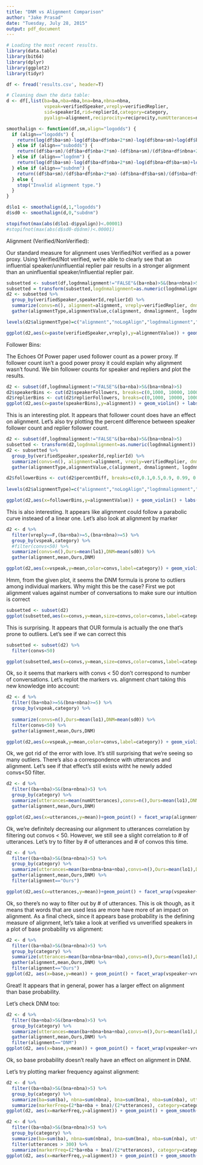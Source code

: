 ```yaml
---
title: "DNM vs Alignment Comparison"
author: "Jake Prasad"
date: "Tuesday, July 28, 2015"
output: pdf_document
---
```




```r
# Loading the most recent results.
library(data.table)
library(bit64)
library(dplyr)
library(ggplot2)
library(tidyr)

df <- fread('results.csv', header=T)
```



```r
# Cleaning down the data table:
d <- df[,list(ba=ba,nba=nba,bna=bna,nbna=nbna,
              vspeak=verifiedSpeaker,vreply=verifiedReplier,
              sid=speakerId,rid=replierId,category=category,
              pyalign=alignment,reciprocity=reciprocity,numUtterances=numUtterances, msgSentiment=msgSentiment, replySentiment=replySentiment),]

```


```r
smoothalign <- function(df,sm,align="logodds") {
  if (align=="logodds") {
    return(log(df$ba+sm)-log(df$ba+df$nba+2*sm)-log(df$bna+sm)+log(df$bna+df$nbna+2*sm))
  } else if (align=="subodds") {
    return((df$ba+sm)/(df$ba+df$nba+2*sm)-(df$bna+sm)/(df$bna+df$nbna+2*sm))
  } else if (align=="logdnm") {
    return(log(df$ba+sm)-log(df$ba+df$nba+2*sm)-log(df$bna+df$ba+sm)+log(df$nba+df$ba+df$bna+df$nbna+2*sm))
  } else if (align=="subdnm") {
    return((df$ba+sm)/(df$ba+df$nba+2*sm)-(df$bna+df$ba+sm)/(df$nba+df$ba+df$bna+df$nbna+2*sm))
  } else {
    stop("Invalid alignment type.")
  }
} 

d$lo1 <- smoothalign(d,1,"logodds")
d$sd0 <- smoothalign(d,0,"subdnm")

stopifnot(max(abs(d$lo1-d$pyalign))<.00001)
#stopifnot(max(abs(d$sd0-d$dnm))<.00001)


```

Alignment (Verified/NonVerified):

Our standard measure for alignment uses Verified/Not verified as a power proxy. Using Verified/Not verified, we're able to clearly see that an influential speaker/uninfluential replier pair results in a stronger alignment than an uninfluential speaker/influential replier pair.

```r
subsetted <- subset(df,logdnmalignment!="FALSE"&(ba+nba)>5&(bna+nbna)>5)
subsetted = transform(subsetted,logdnmalignment=as.numeric(logdnmalignment))
d2 <- subsetted %>%
  group_by(verifiedSpeaker,speakerId,replierId) %>%
  summarize(convs=n(), alignment=alignment, vreply=verifiedReplier, dnmalignment=dnmalignment, noLogAlign=noLogAlign, logdnmalignment=logdnmalignment) %>%
  gather(alignmentType,alignmentValue,c(alignment, dnmalignment, logdnmalignment, noLogAlign))

levels(d2$alignmentType)=c("alignment","noLogAlign","logdnmalignment","dnmalignment")

ggplot(d2,aes(x=paste(verifiedSpeaker,vreply),y=alignmentValue)) + geom_violin() + labs(title="Log-Comparison of Different Alignment Formulas",x="Speaker verified?",y="Alignment") + facet_wrap(~ alignmentType, scales = "free") + stat_summary(geom="point",fun.y="mean")

```
Follower Bins:

The Echoes Of Power paper used follower count as a power proxy. If follower count isn't a good power proxy it could explain why alignment wasn't found. We bin follower counts for speaker and repliers and plot the results.

```r
d2 <- subset(df,logdnmalignment!="FALSE"&(ba+nba)>5&(bna+nbna)>5)
d2$speakerBins <- cut(d2$speakerFollowers, breaks=c(0,1000, 10000, 100000, 100000000), labels=c("Speaker Count < 10^3", "Speaker Count < 10^4", "Speaker Count < 10^5", "Speaker Count > 10^5"))
d2$replierBins <- cut(d2$replierFollowers, breaks=c(0,1000, 10000, 100000, 100000000), labels=c("< 10^3", "< 10^4", "< 10^5", "> 10^5"))
ggplot(d2,aes(x=paste(speakerBins),y=alignment)) + geom_violin() + labs(font=10, title="Speaker/Replier Follower Count (Absolute values)",x="Speaker Follower Count",y="Alignment") + facet_wrap(~ replierBins) + geom_boxplot(width=.1) 


```

This is an interesting plot. It appears that follower count does have an effect on alignment. Let's also try plotting the percent difference between speaker follower count and replier follower count.

```r
d2 <- subset(df,logdnmalignment!="FALSE"&(ba+nba)>5&(bna+nbna)>5)
subsetted <- transform(d2,logdnmalignment=as.numeric(logdnmalignment))
d2 <- subsetted %>%
  group_by(verifiedSpeaker,speakerId,replierId) %>%
  summarize(convs=n(), alignment=alignment, vreply=verifiedReplier, dnmalignment=dnmalignment, noLogAlign=noLogAlign, logdnmalignment=logdnmalignment, percentDiff=percentDiff) %>%
  gather(alignmentType,alignmentValue,c(alignment, dnmalignment, logdnmalignment, noLogAlign))

d2$followerBins <- cut(d2$percentDiff, breaks=c(0,0.1,0.5,0.9, 0.99, 0.999, 1), labels=c("<0.1","<0.5", "<0.9", "<0.99", "<0.999", "<1"))
 
levels(d2$alignmentType)=c("alignment","noLogAlign","logdnmalignment","dnmalignment")

ggplot(d2,aes(x=followerBins,y=alignmentValue)) + geom_violin() + labs(title="Speaker/Replier Follower Count Percent Difference",x="Percent Difference between Speaker Follower Count and Replier Follower Count",y="Alignment") + facet_wrap(~ alignmentType, scales = "free") + geom_boxplot(width=.1) 
```

This is also interesting. It appears like alignment could follow a parabolic curve insteaed of a linear one. Let's also look at alignment by marker

```r
d2 <- d %>%
  filter(vreply==F,(ba+nba)>=5,(bna+nbna)>=5) %>%
  group_by(vspeak,category) %>%
  #filter(convs<50) %>%
  summarize(convs=n(),Ours=mean(lo1),DNM=mean(sd0)) %>%
  gather(alignment,mean,Ours,DNM)

ggplot(d2,aes(x=vspeak,y=mean,color=convs,label=category)) + geom_violin() + geom_text(position=position_jitter(w=0.2),size=4) + labs(title="Non-verified repliers' alignments\naggregated by marker (Cutoff=5)",x="Speaker verification",y="Mean alignment",color="Speaker-replier\npairs using\nthe marker") + facet_wrap(~ alignment,scales="free") + theme_grey()

```

Hmm, from the given plot, it seems the DNM formula is prone to outliers among individual markers. Why might this be the case? First we pot alignment values against number of conversations to make sure our intuition is correct



```r
subsetted <- subset(d2)
ggplot(subsetted,aes(x=convs,y=mean,size=convs,color=convs,label=category)) + geom_point() + facet_wrap(~alignment, scales="free") + labs(y="Alignment",x="# of Convos per Marker") + geom_smooth(method=lm)

```

This is surprising. It appears that OUR formula is actually the one that's prone to outliers. Let's see if we can correct this

```r
subsetted <- subset(d2) %>%
  filter(convs<50)

ggplot(subsetted,aes(x=convs,y=mean,size=convs,color=convs,label=category)) + geom_point() + facet_wrap(~alignment, scales="free") + labs(y="Alignment",x="# of Convos per Marker") + geom_smooth(method=lm)

```

Ok, so it seems that markers with convs < 50 don't correspond to number of conversations. Let's replot the markers vs. alignment chart taking this new knowledge into account:

```r
d2 <- d %>%
  filter((ba+nba)>=5&(bna+nbna)>=5) %>%
  group_by(vspeak,category) %>%
  
  summarize(convs=n(),Ours=mean(lo1),DNM=mean(sd0)) %>%
  filter(convs<50) %>%
  gather(alignment,mean,Ours,DNM)

ggplot(d2,aes(x=vspeak,y=mean,color=convs,label=category)) + geom_violin() + geom_text(position=position_jitter(w=0.2),size=4) + labs(title="Non-verified repliers' alignments\naggregated by marker (Cutoff=5)",x="Speaker verification",y="Mean alignment",color="Speaker-replier\npairs using\nthe marker") + facet_wrap(~ alignment,scales="free") + theme_grey()

```

Ok, we got rid of the error with love. It's still surprising that we're seeing so many outliers. There's also a correspondence with utterances and alignment. Let's see if that effect's still exists witht he newly added convs<50 filter.

```r
d2 <- d %>%
  filter((ba+nba)>5&(bna+nbna)>5) %>%
  group_by(category) %>%
  summarize(utterances=mean(numUtterances),convs=n(),Ours=mean(lo1),DNM=mean(sd0),thresh=n()<50) %>%
  gather(alignment,mean,Ours,DNM)

ggplot(d2,aes(x=utterances,y=mean))+geom_point() + facet_wrap(alignment~thresh,scales="free") + geom_smooth(method=lm)
```

Ok, we're definitely decreasing our alignment to utterances correlation by filtering out convos < 50. However, we still see a slight correlation to # of utterances. Let's try to filter by # of utterances and # of convos this time.

```r
d2 <- d %>%
  filter((ba+nba)>5&(bna+nbna)>5) %>%
  group_by(category) %>%
  summarize(utterances=mean(ba+nbna+bna+nba),convs=n(),Ours=mean(lo1),DNM=mean(sd0),thresh=n()<50&mean(ba+nbna+bna+nba)<300,vreply=vreply,vspeaker=vspeak,base=(bna+1)/(2+bna+nbna),power=(1+ba)/(2+ba+nba)) %>%
  gather(alignment,mean,Ours,DNM) %>%
  filter(alignment=="Ours")

ggplot(d2,aes(x=utterances,y=mean))+geom_point() + facet_wrap(vspeaker~vreply,scales="free") + geom_smooth(method=lm)

```

Ok, so there's no way to filter out by # of utterances. This is ok though, as it means that words that are used less are more have more of an impact on alignment. As a final check, since it appears base probability is the defining measure of alignment, let's take a look at verified vs unverified speakers in a plot of base probability vs alignment:

```r
d2 <- d %>%
  filter((ba+nba)>5&(bna+nbna)>5) %>%
  group_by(category) %>%
  summarize(utterances=mean(ba+nbna+bna+nba),convs=n(),Ours=mean(lo1),DNM=mean(sd0),thresh=n()<50&mean(ba+nbna+bna+nba)<300,vreply=vreply,vspeaker=vspeak,base=(bna+1)/(2+bna+nbna),power=(1+ba)/(2+ba+nba)) %>%
  gather(alignment,mean,Ours,DNM) %>%
  filter(alignment=="Ours")
ggplot(d2, aes(x=base,y=mean)) + geom_point() + facet_wrap(vspeaker~vreply,scales="free") + geom_smooth(method=lm)

```

Great! It appears that in general, power has a larger effect on alignment than base probability.

Let's check DNM too:

```r
d2 <- d %>%
  filter((ba+nba)>5&(bna+nbna)>5) %>%
  group_by(category) %>%
  summarize(utterances=mean(ba+nbna+bna+nba),convs=n(),Ours=mean(lo1),DNM=mean(sd0),thresh=n()<50&mean(ba+nbna+bna+nba)<300,vreply=vreply,vspeaker=vspeak,base=(bna+1)/(2+bna+nbna),power=(1+ba)/(2+ba+nba)) %>%
  gather(alignment,mean,Ours,DNM) %>%
  filter(alignment=="DNM")
ggplot(d2, aes(x=base,y=mean)) + geom_point() + facet_wrap(vspeaker~vreply,scales="free") + geom_smooth(method=lm)

```
Ok, so base probability doesn't really have an effect on alignment in DNM.

Let's try plotting marker frequency against alignment:

```r
d2 <- d %>%
  filter((ba+nba)>5&(bna+nbna)>5) %>%
  group_by(category) %>%
  summarize(ba=sum(ba), nbna=sum(nbna), bna=sum(bna), nba=sum(nba), utterances=mean(ba+nbna+bna+nba),convs=n(),Ours=mean(lo1),DNM=mean(sd0),vreply=vreply,vspeaker=vspeak,category=category) %>%
  summarize(markerFreq=(2*ba+nba + bna)/(2*utterances), category=category, alignment=Ours)
ggplot(d2, aes(x=markerFreq,y=alignment)) + geom_point() + geom_smooth(method=lm)
```

```r
d2 <- d %>%
  filter((ba+nba)>5&(bna+nbna)>5) %>%
  group_by(category) %>%
  summarize(ba=sum(ba), nbna=sum(nbna), bna=sum(bna), nba=sum(nba), utterances=mean(ba+nbna+bna+nba),convs=n(),Ours=mean(lo1),DNM=mean(sd0),vreply=vreply,vspeaker=vspeak,category=category) %>%
  filter(utterances > 300) %>%
  summarize(markerFreq=(2*ba+nba + bna)/(2*utterances), category=category, alignment=Ours)
ggplot(d2, aes(x=markerFreq,y=alignment)) + geom_point() + geom_smooth(method=lm)
```
